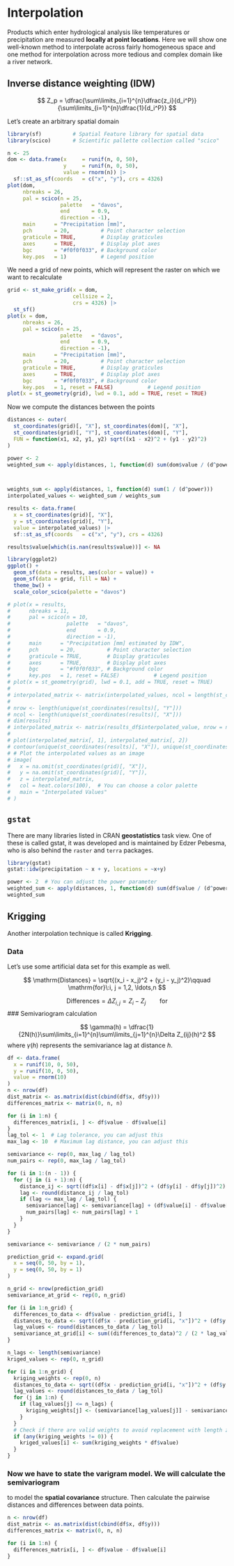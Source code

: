 # Interpolation

Products which enter hydrological analysis like temperatures or precipitation are
measured **locally at point locations**. Here we will show one well-known method 
to interpolate across fairly homogeneous space and one method for interpolation 
across more tedious and complex domain like a river network.

## Inverse distance weighting (IDW)

$$
Z_p = \dfrac{\sum\limits_{i=1}^{n}\dfrac{z_i}{d_i^P}}{\sum\limits_{i=1}^{n}\dfrac{1}{d_i^P}}
$$

Let's create an arbitrary spatial domain

```r
library(sf)          # Spatial Feature library for spatial data
library(scico)       # Scientific pallette collection called "scico"

n <- 25
dom <- data.frame(x     = runif(n, 0, 50),
                  y     = runif(n, 0, 50), 
                  value = rnorm(n)) |>
  sf::st_as_sf(coords   = c("x", "y"), crs = 4326)
plot(dom, 
     nbreaks = 26,
     pal = scico(n = 25,      
                 palette   = "davos", 
                 end       = 0.9, 
                 direction = -1), 
     main      = "Precipitation [mm]", 
     pch       = 20,          # Point character selection
     graticule = TRUE,        # Display graticules
     axes      = TRUE,        # Display plot axes
     bgc       = "#f0f0f033", # Background color
     key.pos   = 1)           # Legend position
```

We need a grid of new points, which will represent the raster on which we want to recalculate 

```r
grid <- st_make_grid(x = dom, 
                     cellsize = 2, 
                     crs = 4326) |> 
  st_sf()
plot(x = dom, 
     nbreaks = 26,
     pal = scico(n = 25,      
                 palette   = "davos", 
                 end       = 0.9, 
                 direction = -1), 
     main      = "Precipitation [mm]", 
     pch       = 20,          # Point character selection
     graticule = TRUE,        # Display graticules
     axes      = TRUE,        # Display plot axes
     bgc       = "#f0f0f033", # Background color
     key.pos   = 1, reset = FALSE)           # Legend position
plot(x = st_geometry(grid), lwd = 0.1, add = TRUE, reset = TRUE)


```

Now we compute the distances between the points

```r
distances <- outer(
  st_coordinates(grid)[, "X"], st_coordinates(dom)[, "X"],
  st_coordinates(grid)[, "Y"], st_coordinates(dom)[, "Y"],
  FUN = function(x1, x2, y1, y2) sqrt((x1 - x2)^2 + (y1 - y2)^2)
)
```


```r
power <- 2
weighted_sum <- apply(distances, 1, function(d) sum(dom$value / (d^power)))



weights_sum <- apply(distances, 1, function(d) sum(1 / (d^power)))
interpolated_values <- weighted_sum / weights_sum

results <- data.frame(
  x = st_coordinates(grid)[, "X"],
  y = st_coordinates(grid)[, "Y"],
  value = interpolated_values) |> 
  sf::st_as_sf(coords   = c("x", "y"), crs = 4326)

results$value[which(is.nan(results$value))] <- NA

library(ggplot2)
ggplot() +
  geom_sf(data = results, aes(color = value)) +
  geom_sf(data = grid, fill = NA) +
  theme_bw() +
  scale_color_scico(palette = "davos")

# plot(x = results, 
#      nbreaks = 11,
#      pal = scico(n = 10,
#                  palette   = "davos",
#                  end       = 0.9,
#                  direction = -1),
#      main      = "Precipitation [mm] estimated by IDW", 
#      pch       = 20,          # Point character selection
#      graticule = TRUE,        # Display graticules
#      axes      = TRUE,        # Display plot axes
#      bgc       = "#f0f0f033", # Background color
#      key.pos   = 1, reset = FALSE)           # Legend position
# plot(x = st_geometry(grid), lwd = 0.1, add = TRUE, reset = TRUE)
# 
# interpolated_matrix <- matrix(interpolated_values, ncol = length(st_coordinates(grid)[, "X"]), nrow = length(st_coordinates(grid)[, "Y"]))
# 
# nrow <- length(unique(st_coordinates(results)[, "Y"]))
# ncol <- length(unique(st_coordinates(results)[, "X"]))
# dim(results)
# interpolated_matrix <- matrix(results_df$interpolated_value, nrow = nrow, ncol = ncol, byrow = TRUE)
# 
# plot(interpolated_matrix[, 1], interpolated_matrix[, 2])
# contour(unique(st_coordinates(results)[, "X"]), unique(st_coordinates(results)[, "Y"]), z = results$value)
# # Plot the interpolated values as an image
# image(
#   x = na.omit(st_coordinates(grid)[, "X"]),
#   y = na.omit(st_coordinates(grid)[, "Y"]),
#   z = interpolated_matrix,
#   col = heat.colors(100),  # You can choose a color palette
#   main = "Interpolated Values"
# )
```

## `gstat` 

There are many libraries listed in CRAN **geostatistics** task view. One of these is called gstat, it was developed and is maintained by Edzer Pebesma, who is also behind the `raster` and `terra` packages. 

```r
library(gstat)
gstat::idw(precipitation ~ x + y, locations = ~x+y)
```

```r
power <- 2  # You can adjust the power parameter
weighted_sum <- apply(distances, 1, function(d) sum(df$value / (d^power)))
weighted_sum
```



## Krigging

Another interpolation technique is called **Krigging**. 

### Data
Let's use some artificial data set for this example as well.

$$
\mathrm{Distances} = \sqrt{(x_i - x_j)^2 + (y_i - y_j)^2}\qquad \mathrm{for}\:i, j = 1,2, \ldots,n
$$

$$
\mathrm{Differences} = \Delta Z_{i,j} = Z_i - Z_j\qquad \mathrm{for} 
$$
### Semivariogram calculation

$$
\gamma(h) = \dfrac{1}{2N(h)}\sum\limits_{i=1}^{n}\sum\limits_{j=1}^{n}\Delta Z_{ij}(h)^2
$$
where $\gamma(h)$ represents the semivariance lag at distance $h$.  

```r
df <- data.frame(
  x = runif(10, 0, 50),
  y = runif(10, 0, 50),
  value = rnorm(10)
)
n <- nrow(df)
dist_matrix <- as.matrix(dist(cbind(df$x, df$y)))
differences_matrix <- matrix(0, n, n)

for (i in 1:n) {
  differences_matrix[i, ] <- df$value - df$value[i]
}
lag_tol <- 1  # Lag tolerance, you can adjust this
max_lag <- 10  # Maximum lag distance, you can adjust this

semivariance <- rep(0, max_lag / lag_tol)
num_pairs <- rep(0, max_lag / lag_tol)

for (i in 1:(n - 1)) {
  for (j in (i + 1):n) {
    distance_ij <- sqrt((df$x[i] - df$x[j])^2 + (df$y[i] - df$y[j])^2)
    lag <- round(distance_ij / lag_tol)
    if (lag <= max_lag / lag_tol) {
      semivariance[lag] <- semivariance[lag] + (df$value[i] - df$value[j])^2
      num_pairs[lag] <- num_pairs[lag] + 1
    }
  }
}

semivariance <- semivariance / (2 * num_pairs)

prediction_grid <- expand.grid(
  x = seq(0, 50, by = 1),
  y = seq(0, 50, by = 1)
)

n_grid <- nrow(prediction_grid)
semivariance_at_grid <- rep(0, n_grid)

for (i in 1:n_grid) {
  differences_to_data <- df$value - prediction_grid[i, ]
  distances_to_data <- sqrt((df$x - prediction_grid[i, "x"])^2 + (df$y - prediction_grid[i, "y"])^2)
  lag_values <- round(distances_to_data / lag_tol)
  semivariance_at_grid[i] <- sum((differences_to_data)^2 / (2 * lag_values))
}

n_lags <- length(semivariance)
kriged_values <- rep(0, n_grid)

for (i in 1:n_grid) {
  kriging_weights <- rep(0, n)
  distances_to_data <- sqrt((df$x - prediction_grid[i, "x"])^2 + (df$y - prediction_grid[i, "y"])^2)
  lag_values <- round(distances_to_data / lag_tol)
  for (j in 1:n) {
    if (lag_values[j] <= n_lags) {
      kriging_weights[j] <- (semivariance[lag_values[j]] - semivariance_at_grid[i]) / semivariance[lag_values[j]]
    }
  }
  # Check if there are valid weights to avoid replacement with length zero
  if (any(kriging_weights != 0)) {
    kriged_values[i] <- sum(kriging_weights * df$value)
  }
}


```

### Now we have to state the varigram model. We will calculate the semivariogram 
to model the **spatial covariance** structure. Then calculate the pairwise distances
and differences between data points.

```r
n <- nrow(df)
dist_matrix <- as.matrix(dist(cbind(df$x, df$y)))
differences_matrix <- matrix(0, n, n)

for (i in 1:n) {
  differences_matrix[i, ] <- df$value - df$value[i]
}
```





